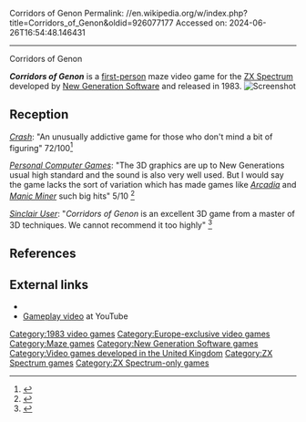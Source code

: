 Corridors of Genon
Permalink: //en.wikipedia.org/w/index.php?title=Corridors_of_Genon&oldid=926077177
Accessed on: 2024-06-26T16:54:48.146431



------
Corridors of Genon
{{Infobox video game
|title = Corridors of Genon
|image = CorridorsOfGenon.jpg
|caption = Cover art
|developer =
|designer = [[Malcolm Evans (computer programmer)|Malcolm Evans]]
|publisher = [[New Generation Software]]
|released = {{vgrelease|EU|1983<ref>[http://www.gamefaqs.com/sinclair/991060-corridors-of-genon/data ''Corridors of Genon''] at [[GameFAQs]]</ref>}}
|genre= [[List of maze video games|Maze]]
|platforms = [[ZX Spectrum]]
}}

'''''Corridors of Genon''''' is a [[First-person (gaming)|first-person]] maze video game for the [[ZX Spectrum]] developed by [[New Generation Software]] and released in 1983.
[[Image:CorridorsOfGenon.gif|left|thumb|Screenshot]]

==Reception==
''[[CRASH (magazine)|Crash]]'': "An unusually addictive game for those who don't mind a bit of figuring" 72/100<ref>{{cite journal |date=February 1984 |title=Corridors of Genon |journal=[[CRASH (magazine)|Crash]] |issue=1 |pages=28}}</ref>

''[[Personal Computer Games]]'': "The 3D graphics are up to New Generations usual high standard and the sound is also very well used.  But I would say the game lacks the sort of variation which has made games like ''[[Arcadia (video game)|Arcadia]]'' and ''[[Manic Miner]]'' such big hits" 5/10 <ref>{{cite journal |date=February 1984 |title=Corridors of Genon |journal=[[Personal Computer Games]] |issue=3 |pages=49}}</ref>

''[[Sinclair User]]'': "''Corridors of Genon'' is an excellent 3D game from a master of 3D techniques.  We cannot recommend it too highly" <ref>{{cite journal |date=December 1983 |title=Corridors of Genon |journal=[[Sinclair User]] |issue=21 |pages=52}}</ref>

==References==
{{Reflist}}

==External links==
* {{WoS_game|id=0001071}}
* [https://www.youtube.com/watch?v=4sfFvMh_uE8 Gameplay video] at YouTube

{{New Generation Software series}}

{{DEFAULTSORT:Corridors Of Genon}}
[[Category:1983 video games]]
[[Category:Europe-exclusive video games]]
[[Category:Maze games]]
[[Category:New Generation Software games]]
[[Category:Video games developed in the United Kingdom]]
[[Category:ZX Spectrum games]]
[[Category:ZX Spectrum-only games]]


{{8bitcomputer-game-stub}}
{{maze-videogame-stub}}